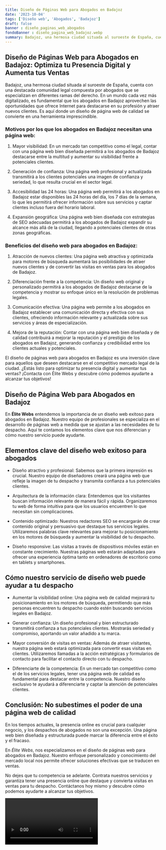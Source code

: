 ```yaml
---
title: Diseño de Páginas Web para Abogados en Badajoz
date: '2023-10-04'
tags: ['Diseño web', 'Abogados', 'Badajoz']
draft: false
banner : diseño_paginas_web_abogados
fondoBanner : diseño_pagina_web_badajoz.webp
summary: Badajoz, una hermosa ciudad situada al suroeste de España, cuenta con una destacada comunidad legal compuesta por abogados que se especializan en diferentes ramas del derecho. En un mundo cada vez más digitalizado, es fundamental que los abogados en Badajoz aprovechen las oportunidades que ofrece Internet para destacarse en su profesión y atraer nuevos clientes. Es aquí donde un diseño de página web de calidad se convierte en una herramienta imprescindible.
---
```


## Diseño de Páginas Web para Abogados en Badajoz: Optimiza tu Presencia Digital y Aumenta tus Ventas

Badajoz, una hermosa ciudad situada al suroeste de España, cuenta con una destacada comunidad legal compuesta por abogados que se especializan en diferentes ramas del derecho. En un mundo cada vez más digitalizado, es fundamental que los abogados en Badajoz aprovechen las oportunidades que ofrece Internet para destacarse en su profesión y atraer nuevos clientes. Es aquí donde un diseño de página web de calidad se convierte en una herramienta imprescindible.

### Motivos por los que los abogados en Badajoz necesitan una página web:

1. Mayor visibilidad: En un mercado tan competitivo como el legal, contar con una página web bien diseñada permitirá a los abogados de Badajoz destacarse entre la multitud y aumentar su visibilidad frente a potenciales clientes.

2. Generación de confianza: Una página web profesional y actualizada transmitirá a los clientes potenciales una imagen de confianza y seriedad, lo que resulta crucial en el sector legal.

3. Accesibilidad las 24 horas: Una página web permitirá a los abogados en Badajoz estar disponibles las 24 horas del día, los 7 días de la semana, lo que les permitirá ofrecer información sobre sus servicios y captar clientes incluso fuera del horario laboral.

4. Expansión geográfica: Una página web bien diseñada con estrategias de SEO adecuadas permitirá a los abogados de Badajoz expandir su alcance más allá de la ciudad, llegando a potenciales clientes de otras zonas geográficas.

### Beneficios del diseño web para abogados en Badajoz:

1. Atracción de nuevos clientes: Una página web atractiva y optimizada para motores de búsqueda aumentará las posibilidades de atraer nuevos clientes y de convertir las visitas en ventas para los abogados de Badajoz.

2. Diferenciación frente a la competencia: Un diseño web original y personalizado permitirá a los abogados de Badajoz destacarse de la competencia y mostrar su enfoque único en la resolución de problemas legales.

3. Comunicación efectiva: Una página web permite a los abogados en Badajoz establecer una comunicación directa y efectiva con sus clientes, ofreciendo información relevante y actualizada sobre sus servicios y áreas de especialización.

4. Mejora de la reputación: Contar con una página web bien diseñada y de calidad contribuirá a mejorar la reputación y el prestigio de los abogados en Badajoz, generando confianza y credibilidad entre los clientes actuales y potenciales.

El diseño de páginas web para abogados en Badajoz es una inversión clave para aquellos que deseen destacarse en el competitivo mercado legal de la ciudad. ¿Estás listo para optimizar tu presencia digital y aumentar tus ventas? ¡Contacta con Élite Webs y descubre cómo podemos ayudarte a alcanzar tus objetivos!

<GifSeo />

<Cta />

## Diseño de Página Web para Abogados en Badajoz

En **Élite Webs** entendemos la importancia de un diseño web exitoso para abogados en Badajoz. Nuestro equipo de profesionales se especializa en el desarrollo de páginas web a medida que se ajustan a las necesidades de tu despacho. Aquí te contamos los elementos clave que nos diferencian y cómo nuestro servicio puede ayudarte.

## Elementos clave del diseño web exitoso para abogados

- Diseño atractivo y profesional: Sabemos que la primera impresión es crucial. Nuestro equipo de diseñadores creará una página web que refleje la imagen de tu despacho y transmita confianza a tus potenciales clientes.

- Arquitectura de la información clara: Entendemos que los visitantes buscan información relevante de manera fácil y rápida. Organizaremos tu web de forma intuitiva para que los usuarios encuentren lo que necesitan sin complicaciones.

- Contenido optimizado: Nuestros redactores SEO se encargarán de crear contenido original y persuasivo que destaque tus servicios legales. Utilizaremos palabras clave relevantes para mejorar tu posicionamiento en los motores de búsqueda y aumentar la visibilidad de tu despacho.

- Diseño responsive: Las visitas a través de dispositivos móviles están en constante crecimiento. Nuestras páginas web estarán adaptadas para ofrecer una experiencia óptima tanto en ordenadores de escritorio como en tablets y smartphones.

## Cómo nuestro servicio de diseño web puede ayudar a tu despacho

- Aumentar la visibilidad online: Una página web de calidad mejorará tu posicionamiento en los motores de búsqueda, permitiendo que más personas encuentren tu despacho cuando estén buscando servicios legales en Badajoz.

- Generar confianza: Un diseño profesional y bien estructurado transmitirá confianza a tus potenciales clientes. Mostrarás seriedad y compromiso, aportando un valor añadido a tu marca.

- Mayor conversión de visitas en ventas: Además de atraer visitantes, nuestra página web estará optimizada para convertir esas visitas en clientes. Utilizaremos llamadas a la acción estratégicas y formularios de contacto para facilitar el contacto directo con tu despacho.

- Diferenciarte de la competencia: En un mercado tan competitivo como el de los servicios legales, tener una página web de calidad es fundamental para destacar entre la competencia. Nuestro diseño exclusivo te ayudará a diferenciarte y captar la atención de potenciales clientes.

## Conclusión: No subestimes el poder de una página web de calidad

En los tiempos actuales, la presencia online es crucial para cualquier negocio, y los despachos de abogados no son una excepción. Una página web bien diseñada y estructurada puede marcar la diferencia entre el éxito y el fracaso.

En *Élite Webs*, nos especializamos en el diseño de páginas web para abogados en Badajoz. Nuestro enfoque personalizado y conocimiento del mercado local nos permite ofrecer soluciones efectivas que se traducen en ventas.

No dejes que tu competencia se adelante. Contrata nuestros servicios y garantiza tener una presencia online que destaque y convierta visitas en ventas para tu despacho. Contáctanos hoy mismo y descubre cómo podemos ayudarte a alcanzar tus objetivos.

<Video />

<CtaBot job='Abogados' city='Badajoz'/>

<Gmaps query='Badajoz+españa+maps' />